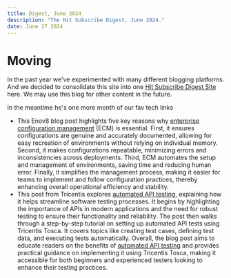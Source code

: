 ```yaml
---
title: Digest, June 2024
description: "The Hit Subscribe Digest, June 2024."
date: June 17 2024
---
```

# Moving
In the past year we've experimented with many different blogging platforms. And we decided to consolidate this site into one [Hit Subscribe Digest Site](https://hit-subscribe.mystrikingly.com/) here. We may use this blog for other content in the future. 

In the meantime he's one more month of our fav tech links

- This Enov8 blog post highlights five key reasons why [enterprise configuration management](https://www.enov8.com/blog/five-reasons-you-need-enterprise-configuration-management) (ECM) is essential. First, it ensures configurations are genuine and accurately documented, allowing for easy recreation of environments without relying on individual memory. Second, it makes configurations repeatable, minimizing errors and inconsistencies across deployments. Third, ECM automates the setup and management of environments, saving time and reducing human error. Finally, it simplifies the management process, making it easier for teams to implement and follow configuration practices, thereby enhancing overall operational efficiency and stability.
- This post from Tricentis explores [automated API testing](https://www.tricentis.com/blog/automated-api-testing-tutorial), explaining how it helps streamline software testing processes. It begins by highlighting the importance of APIs in modern applications and the need for robust testing to ensure their functionality and reliability. The post then walks through a step-by-step tutorial on setting up automated API tests using Tricentis Tosca. It covers topics like creating test cases, defining test data, and executing tests automatically. Overall, the blog post aims to educate readers on the benefits of [automated API testing](https://www.tricentis.com/blog/automated-api-testing-tutorial) and provides practical guidance on implementing it using Tricentis Tosca, making it accessible for both beginners and experienced testers looking to enhance their testing practices.
